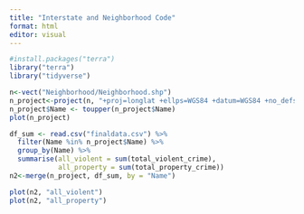 ```yaml
---
title: "Interstate and Neighborhood Code"
format: html
editor: visual
---
```


```r
#install.packages("terra")
library("terra")
library("tidyverse")
```

```r
n<-vect("Neighborhood/Neighborhood.shp")
n_project<-project(n, "+proj=longlat +ellps=WGS84 +datum=WGS84 +no_defs ")
n_project$Name <- toupper(n_project$Name)
plot(n_project)

df_sum <- read.csv("finaldata.csv") %>%
  filter(Name %in% n_project$Name) %>%
  group_by(Name) %>%
  summarise(all_violent = sum(total_violent_crime), 
            all_property = sum(total_property_crime))
n2<-merge(n_project, df_sum, by = "Name")

plot(n2, "all_violent")
plot(n2, "all_property")
```
